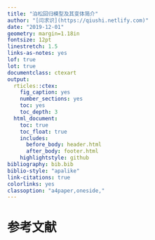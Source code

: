 ```yaml
---
title: "泊松回归模型及其变体简介"
author: "[闫求识](https://qiushi.netlify.com)"
date: "2019-12-01"
geometry: margin=1.18in
fontsize: 12pt
linestretch: 1.5
links-as-notes: yes
lof: true
lot: true
documentclass: ctexart
output:
  rticles::ctex:
    fig_caption: yes
    number_sections: yes
    toc: yes
    toc_depth: 3
  html_document:
    toc: true
    toc_float: true
    includes:
      before_body: header.html
      after_body: footer.html
    highlightstyle: github
bibliography: bib.bib
biblio-style: "apalike"
link-citations: true
colorlinks: yes
classoption: "a4paper,oneside,"
---
```





# 参考文献  
